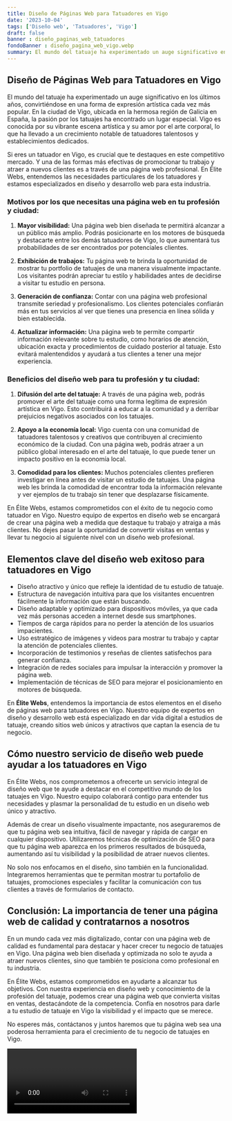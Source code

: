 ```yaml
---
title: Diseño de Páginas Web para Tatuadores en Vigo
date: '2023-10-04'
tags: ['Diseño web', 'Tatuadores', 'Vigo']
draft: false
banner : diseño_paginas_web_tatuadores
fondoBanner : diseño_pagina_web_vigo.webp
summary: El mundo del tatuaje ha experimentado un auge significativo en los últimos años, convirtiéndose en una forma de expresión artística cada vez más popular. En la ciudad de Vigo, ubicada en la hermosa región de Galicia en España, la pasión por los tatuajes ha encontrado un lugar especial. Vigo es conocida por su vibrante escena artística y su amor por el arte corporal, lo que ha llevado a un crecimiento notable de tatuadores talentosos y establecimientos dedicados.
---
```


## Diseño de Páginas Web para Tatuadores en Vigo

El mundo del tatuaje ha experimentado un auge significativo en los últimos años, convirtiéndose en una forma de expresión artística cada vez más popular. En la ciudad de Vigo, ubicada en la hermosa región de Galicia en España, la pasión por los tatuajes ha encontrado un lugar especial. Vigo es conocida por su vibrante escena artística y su amor por el arte corporal, lo que ha llevado a un crecimiento notable de tatuadores talentosos y establecimientos dedicados.

Si eres un tatuador en Vigo, es crucial que te destaques en este competitivo mercado. Y una de las formas más efectivas de promocionar tu trabajo y atraer a nuevos clientes es a través de una página web profesional. En Élite Webs, entendemos las necesidades particulares de los tatuadores y estamos especializados en diseño y desarrollo web para esta industria.

### Motivos por los que necesitas una página web en tu profesión y ciudad:

1. **Mayor visibilidad:** Una página web bien diseñada te permitirá alcanzar a un público más amplio. Podrás posicionarte en los motores de búsqueda y destacarte entre los demás tatuadores de Vigo, lo que aumentará tus probabilidades de ser encontrados por potenciales clientes.

2. **Exhibición de trabajos:** Tu página web te brinda la oportunidad de mostrar tu portfolio de tatuajes de una manera visualmente impactante. Los visitantes podrán apreciar tu estilo y habilidades antes de decidirse a visitar tu estudio en persona.

3. **Generación de confianza:** Contar con una página web profesional transmite seriedad y profesionalismo. Los clientes potenciales confiarán más en tus servicios al ver que tienes una presencia en línea sólida y bien establecida.

4. **Actualizar información:** Una página web te permite compartir información relevante sobre tu estudio, como horarios de atención, ubicación exacta y procedimientos de cuidado posterior al tatuaje. Esto evitará malentendidos y ayudará a tus clientes a tener una mejor experiencia.

### Beneficios del diseño web para tu profesión y tu ciudad:

1. **Difusión del arte del tatuaje:** A través de una página web, podrás promover el arte del tatuaje como una forma legítima de expresión artística en Vigo. Esto contribuirá a educar a la comunidad y a derribar prejuicios negativos asociados con los tatuajes.

2. **Apoyo a la economía local:** Vigo cuenta con una comunidad de tatuadores talentosos y creativos que contribuyen al crecimiento económico de la ciudad. Con una página web, podrás atraer a un público global interesado en el arte del tatuaje, lo que puede tener un impacto positivo en la economía local.

3. **Comodidad para los clientes:** Muchos potenciales clientes prefieren investigar en línea antes de visitar un estudio de tatuajes. Una página web les brinda la comodidad de encontrar toda la información relevante y ver ejemplos de tu trabajo sin tener que desplazarse físicamente.

En Élite Webs, estamos comprometidos con el éxito de tu negocio como tatuador en Vigo. Nuestro equipo de expertos en diseño web se encargará de crear una página web a medida que destaque tu trabajo y atraiga a más clientes. No dejes pasar la oportunidad de convertir visitas en ventas y llevar tu negocio al siguiente nivel con un diseño web profesional.

<GifSeo />

<Cta />

## Elementos clave del diseño web exitoso para tatuadores en Vigo

- Diseño atractivo y único que refleje la identidad de tu estudio de tatuaje.
- Estructura de navegación intuitiva para que los visitantes encuentren fácilmente la información que están buscando.
- Diseño adaptable y optimizado para dispositivos móviles, ya que cada vez más personas acceden a internet desde sus smartphones.
- Tiempos de carga rápidos para no perder la atención de los usuarios impacientes.
- Uso estratégico de imágenes y videos para mostrar tu trabajo y captar la atención de potenciales clientes.
- Incorporación de testimonios y reseñas de clientes satisfechos para generar confianza.
- Integración de redes sociales para impulsar la interacción y promover la página web.
- Implementación de técnicas de SEO para mejorar el posicionamiento en motores de búsqueda.

En **Élite Webs**, entendemos la importancia de estos elementos en el diseño de páginas web para tatuadores en Vigo. Nuestro equipo de expertos en diseño y desarrollo web está especializado en dar vida digital a estudios de tatuaje, creando sitios web únicos y atractivos que captan la esencia de tu negocio.

## Cómo nuestro servicio de diseño web puede ayudar a los tatuadores en Vigo

En Élite Webs, nos comprometemos a ofrecerte un servicio integral de diseño web que te ayude a destacar en el competitivo mundo de los tatuajes en Vigo. Nuestro equipo colaborará contigo para entender tus necesidades y plasmar la personalidad de tu estudio en un diseño web único y atractivo.

Además de crear un diseño visualmente impactante, nos aseguraremos de que tu página web sea intuitiva, fácil de navegar y rápida de cargar en cualquier dispositivo. Utilizaremos técnicas de optimización de SEO para que tu página web aparezca en los primeros resultados de búsqueda, aumentando así tu visibilidad y la posibilidad de atraer nuevos clientes.

No solo nos enfocamos en el diseño, sino también en la funcionalidad. Integraremos herramientas que te permitan mostrar tu portafolio de tatuajes, promociones especiales y facilitar la comunicación con tus clientes a través de formularios de contacto.

## Conclusión: La importancia de tener una página web de calidad y contratarnos a nosotros

En un mundo cada vez más digitalizado, contar con una página web de calidad es fundamental para destacar y hacer crecer tu negocio de tatuajes en Vigo. Una página web bien diseñada y optimizada no solo te ayuda a atraer nuevos clientes, sino que también te posiciona como profesional en tu industria.

En Élite Webs, estamos comprometidos en ayudarte a alcanzar tus objetivos. Con nuestra experiencia en diseño web y conocimiento de la profesión del tatuaje, podemos crear una página web que convierta visitas en ventas, destacándote de la competencia. Confía en nosotros para darle a tu estudio de tatuaje en Vigo la visibilidad y el impacto que se merece.

No esperes más, contáctanos y juntos haremos que tu página web sea una poderosa herramienta para el crecimiento de tu negocio de tatuajes en Vigo.

<Video />

<CtaBot job='Tatuadores' city='Vigo'/>

<Gmaps query='Vigo+españa+maps' />